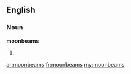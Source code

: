 ==English==

===Noun===
'''moonbeams'''

# {{plural of|[[moonbeam]]}}

[[ar:moonbeams]]
[[fr:moonbeams]]
[[my:moonbeams]]